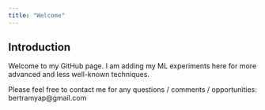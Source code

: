 ```yaml
---
title: "Welcome"
---
```


## Introduction

Welcome to my GitHub page. I am adding my ML experiments here for more advanced and less well-known techniques.

Please feel free to contact me for any questions / comments / opportunities: bertramyap@gmail.com
